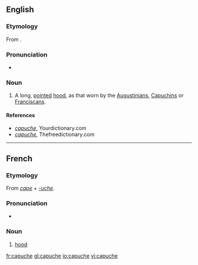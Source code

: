 ==English==
===Etymology===
From {{etyl|fr}} {{term|capuche|lang=fr}}.

===Pronunciation===
*{{a|UK}} {{IPA|/kəˈpuːtʃ/|/kaˈpuːʃ/}}

===Noun===
{{en-noun}}

# A long, [[pointed]] [[hood]], as that worn by the [[Augustinians]], [[w:Order of Friars Minor Capuchin|Capuchins]] or [[Franciscans]].

====References====
*''[http://www.yourdictionary.com capuche]'', Yourdictionary.com
*''[http://www.thefreedictionary.com capuche]'', Thefreedictionary.com

----

==French==

===Etymology===
From ''[[cape]]'' + ''[[-uche]]''.

===Pronunciation===
* {{IPA|/kapyʃ/|lang=fr}}

===Noun===
{{fr-noun|f}}

# [[hood]]

[[fr:capuche]]
[[gl:capuche]]
[[io:capuche]]
[[vi:capuche]]